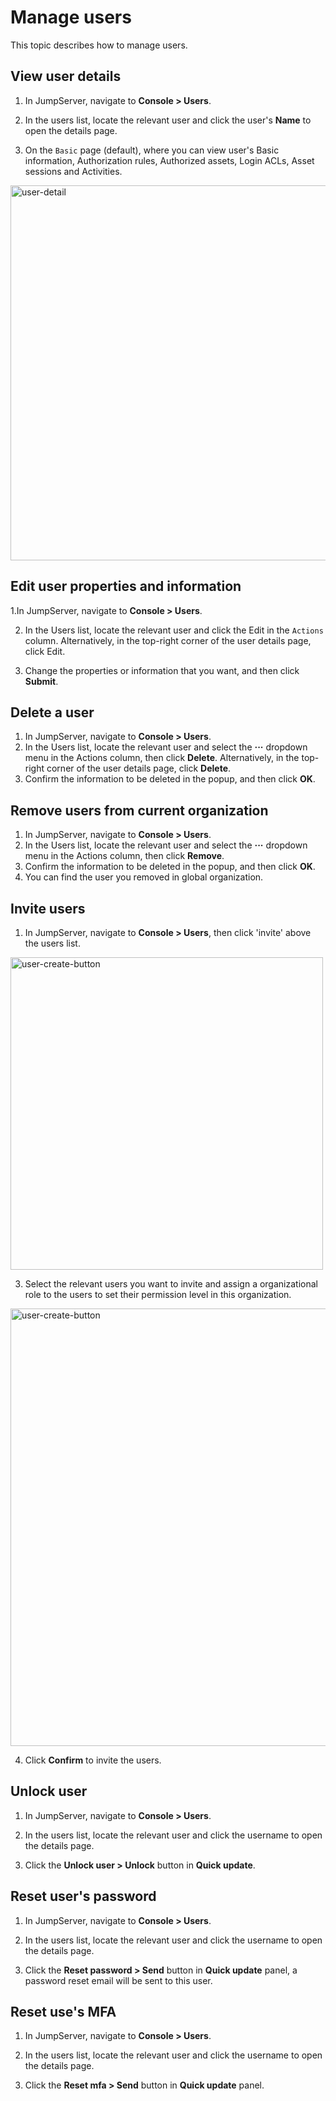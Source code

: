 # Manage users

This topic describes how to manage users.

## View user details 

1. In JumpServer, navigate to **Console > Users**.

2. In the users list, locate the relevant user and click the user's **Name** to open the details page.

3. On the `Basic` page (default), where you can view user's Basic information, Authorization rules, Authorized assets, Login ACLs, Asset sessions and Activities.

<img src="/images/docs/admin-guides/users/user-detail.png" alt="user-detail" width="600"/>

## Edit user properties and information 

1.In JumpServer, navigate to **Console > Users**.

2. In the Users list, locate the relevant user and click the Edit in the `Actions` column. Alternatively, in the top-right corner of the user details page, click Edit.

3. Change the properties or information that you want, and then click **Submit**.

## Delete a user
1. In JumpServer, navigate to **Console > Users**.
2. In the Users list, locate the relevant user and select the **···** dropdown menu in the Actions column, then click **Delete**. Alternatively, in the top-right corner of the user details page, click **Delete**.
3. Confirm the information to be deleted in the popup, and then click **OK**.

## Remove users from current organization
1. In JumpServer, navigate to **Console > Users**.
2. In the Users list, locate the relevant user and select the **···** dropdown menu in the Actions column, then click **Remove**.
3. Confirm the information to be deleted in the popup, and then click **OK**.
4. You can find the user you removed in global organization.

## Invite users
1. In JumpServer, navigate to **Console > Users**, then click 'invite' above the users list.

<img src="/images/docs/admin-guides/users/invite-user.png" alt="user-create-button" width="500"/>

3. Select the relevant users you want to invite and assign a organizational role to the users to set their permission level in this organization.
  
<img src="/images/docs/admin-guides/users/invite-user-page.png" alt="user-create-button" width="700"/>

4. Click **Confirm** to invite the users.

## Unlock user
1. In JumpServer, navigate to **Console > Users**.

2. In the users list, locate the relevant user and click the username to open the details page.

3. Click the **Unlock user > Unlock** button in **Quick update**.

## Reset user's password

1. In JumpServer, navigate to **Console > Users**.

2. In the users list, locate the relevant user and click the username to open the details page.

3. Click the **Reset password > Send** button in **Quick update** panel, a password reset email will be sent to this user.

## Reset use's MFA
1. In JumpServer, navigate to **Console > Users**.

2. In the users list, locate the relevant user and click the username to open the details page.

3. Click the **Reset mfa > Send** button in **Quick update** panel.